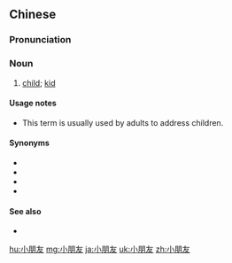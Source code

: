 ==Chinese==
{{zh-forms|type=12|lit=little friend|1=little, small}}

===Pronunciation===
{{zh-pron
|m=xiǎopéngyǒu,tl=y
|c=siu2 pang4 jau5
|h=pfs=séu-phèn-yû
|mn=sió-pêng-iú
|cat=n
}}

===Noun===
{{zh-noun}}

# [[child]]; [[kid]]
#: {{zh-x|小朋友，多 吃 一點。|'''Child''', have some more to eat.}}

====Usage notes====
* This term is usually used by adults to address children.

====Synonyms====
* {{zh-l|孩子}}
* {{zh-l|小孩}}
* {{zh-l|小孩子}}
* {{zh-l|小孩子家}}

====See also====
* {{zh-l|大人|adult}}

{{zh-cat|Elementary}}

[[hu:小朋友]]
[[mg:小朋友]]
[[ja:小朋友]]
[[uk:小朋友]]
[[zh:小朋友]]